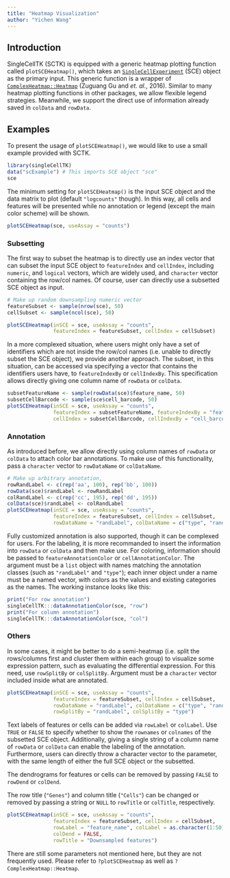 ```yaml
---
title: "Heatmap Visualization"
author: "Yichen Wang"
---
```


## Introduction

SingleCellTK (SCTK) is equipped with a generic heatmap plotting function called `plotSCEHeatmap()`, which takes an [`SingleCellExperiment`](https://rdrr.io/bioc/SingleCellExperiment/man/SingleCellExperiment.html) (SCE) object as the primary input. This generic function is a wrapper of [`ComplexHeatmap::Heatmap`](https://rdrr.io/bioc/ComplexHeatmap/man/Heatmap.html) (Zuguang Gu and *et. al.*, 2016). Similar to many heatmap plotting functions in other packages, we allow flexible legend strategies. Meanwhile, we support the direct use of information already saved in `colData` and `rowData`.  

## Examples

To present the usage of `plotSCEHeatmap()`, we would like to use a small example provided with SCTK.  

```R
library(singleCellTK)
data("scExample") # This imports SCE object "sce"
sce
```

The minimum setting for `plotSCEHeatmap()` is the input SCE object and the data matrix to plot (default `"logcounts"` though). In this way, all cells and features will be presented while no annotation or legend (except the main color scheme) will be shown.  

```R
plotSCEHeatmap(sce, useAssay = "counts")
```

### Subsetting

The first way to subset the heatmap is to directly use an index vector that can subset the input SCE object to `featureIndex` and `cellIndex`, including `numeric`, and `logical` vectors, which are widely used, and `character` vector containing the row/col names. Of course, user can directly use a subsetted SCE object as input.  

```R
# Make up random downsampling numeric vector
featureSubset <- sample(nrow(sce), 50)
cellSubset <- sample(ncol(sce), 50)

plotSCEHeatmap(inSCE = sce, useAssay = "counts", 
               featureIndex = featureSubset, cellIndex = cellSubset)
```

In a more complexed situation, where users might only have a set of identifiers which are not inside the row/col names (i.e. unable to directly subset the SCE object), we provide another approach. The subset, in this situation, can be accessed via specifying a vector that contains the identifiers users have, to `featureIndexBy` or `cellIndexBy`. This specification allows directly giving one column name of `rowData` or `colData`.  

```R
subsetFeatureName <- sample(rowData(sce)$feature_name, 50)
subsetCellBarcode <- sample(sce$cell_barcode, 50)
plotSCEHeatmap(inSCE = sce, useAssay = "counts", 
               featureIndex = subsetFeatureName, featureIndexBy = "feature_name",
               cellIndex = subsetCellBarcode, cellIndexBy = "cell_barcode")
```

### Annotation

As introduced before, we allow directly using column names of `rowData` or `colData` to attach color bar annotations. To make use of this functionality, pass a `character` vector to `rowDataName` or `colDataName`. 

```R
# Make up arbitrary annotation, 
rowRandLabel <- c(rep('aa', 100), rep('bb', 100))
rowData(sce)$randLabel <- rowRandLabel
colRandLabel <- c(rep('cc', 195), rep('dd', 195))
colData(sce)$randLabel <- colRandLabel
plotSCEHeatmap(inSCE = sce, useAssay = "counts", 
               featureIndex = featureSubset, cellIndex = cellSubset,
               rowDataName = "randLabel", colDataName = c("type", "randLabel"))
```

Fully customized annotation is also supported, though it can be complexed for users. For the labeling, it is more recommanded to insert the information into `rowData` or `colData` and then make use. For coloring, information should be passed to `featureAnnotationColor` or `cellAnnotationColor`. The argument must be a `list` object with names matching the annotation classes (such as `"randLabel"` and `"type"`); each inner object under a name must be a named vector, with colors as the values and existing categories as the names. The working instance looks like this:

```R
print("For row annotation")
singleCellTK:::dataAnnotationColor(sce, "row")
print("For column annotation")
singleCellTK:::dataAnnotationColor(sce, "col")
```

### Others

In some cases, it might be better to do a semi-heatmap (i.e. split the rows/columns first and cluster them within each group) to visualize some expression pattern, such as evaluating the differential expression. For this need, use `rowSplitBy` or `colSplitBy`. Argument must be a `character` vector included inside what are annotated.

```R
plotSCEHeatmap(inSCE = sce, useAssay = "counts", 
               featureIndex = featureSubset, cellIndex = cellSubset,
               rowDataName = "randLabel", colDataName = c("type", "randLabel"),
               rowSplitBy = "randLabel", colSplitBy = "type")
```

Text labels of features or cells can be added via `rowLabel` or `colLabel`. Use `TRUE` or `FALSE` to specify whether to show the `rownames` or `colnames` of the subsetted SCE object. Additionally, giving a single string of a column name of `rowData` or `colData` can enable the labeling of the annotation. Furthermore, users can directly throw a character vector to the parameter, with the same length of either the full SCE object or the subsetted.  

The dendrograms for features or cells can be removed by passing `FALSE` to `rowDend` or `colDend`.  

The row title (`"Genes"`) and column title (`"Cells"`) can be changed or removed by passing a string or `NULL` to `rowTitle` or `colTitle`, respectively.  

```R
plotSCEHeatmap(inSCE = sce, useAssay = "counts", 
               featureIndex = featureSubset, cellIndex = cellSubset,
               rowLabel = "feature_name", colLabel = as.character(1:50),
               colDend = FALSE,
               rowTitle = "Downsampled features")
```

There are still some parameters not mentioned here, but they are not frequently used. Please refer to `?plotSCEHeatmap` as well as `?ComplexHeatmap::Heatmap`. 
